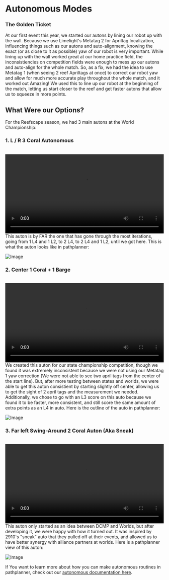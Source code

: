 
<Head>
    <title>Autonomous Modes - FEDS201</title>
    <meta property="og:title" content="Autonomous Modes - FEDS201" key="title" />
</Head>

# Autonomous Modes
### The Golden Ticket
At our first event this year, we started our autons by lining our robot up with the wall. Because we use Limelight's Metatag 2 for Apriltag localization, influencing
things such as our autons and auto-alignment, knowing the exact (or as close to it as possible) yaw of our robot is very important. While lining up with the wall worked great
at our home practice field, the inconsistiencies on competition fields were enough to mess up our autons and auto-align for the whole match. So, as a fix, we had the idea to use
Metatag 1 (when seeing 2 reef Apriltags at once) to correct our robot yaw and allow for much more accurate play throughout the whole match, and it worked out Amazing! We used this to line up our robot at the beginning of the match,
letting us start closer to the reef and get faster autons that allow us to squeeze in more points.
## What Were our Options?
For the Reefscape season, we had 3 main autons at the World Championship:
### **1.** L / R 3 Coral Autonomous

<br />
<video controls width="100%" playsInline>
  <source src="https://i.imgur.com/IdkRnn4.mp4" type="video/mp4" />
  Video of Auton -- Your browser does not support the video tag.
</video>
<br />
This auton is by FAR the one that has gone through the most iterations, going from 1 L4 and 1 L2, to 2 L4, to 2 L4 and 1 L2, until we got here. This is what the auton looks like in pathplanner:

![Image](https://i.imgur.com/2PV7eU4.png)

### **2.** Center 1 Coral + 1 Barge
<br />
<video controls width="100%" playsInline>
  <source src="https://i.imgur.com/FW0EH8J.mp4" type="video/mp4" />
  Video of Auton -- Your browser does not support the video tag.
</video>
<br />
We created this auton for our state championship competition, though we found it was extremely inconsistent because we were not using our Metatag 1 yaw correction 
(We were not able to see two april tags from the center of the start line). But, after more testing between states and worlds, we were able to get this auton consistient
by starting slightly off center, allowing us to get the sight of 2 april tags and the measurement we needed. Additionally, we chose to go with an L3 score on this auto because
we found it to be faster, more consistent, and still score the same amount of extra points as an L4 in auto. Here is the outline of the auto in pathplanner:

![Image](https://i.imgur.com/h8tP8vQ.png)

### **3.** Far left Swing-Around 2 Coral Auton (Aka Sneak)
<br />
<video controls width="100%" playsInline>
  <source src="https://i.imgur.com/YTZSkvK.mp4" type="video/mp4" />
  Video of Auton -- Your browser does not support the video tag.
</video>
<br />
This auton only started as an idea between DCMP and Worlds, but after developing it, we were happy with how it turned out. It was inspired by 2910's "sneak" auto that they pulled
off at their events, and allowed us to have better synergy with alliance partners at worlds. Here is a pathplanner view of this auton:

![Image](https://i.imgur.com/OFxsNMq.png)


If You want to learn more about how you can make autonomous routines in pathplanner, check out our [autonomous documentation here](Home/Programming/Autonomous/Index).